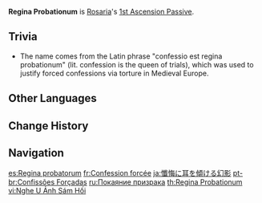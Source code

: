 {{Talent Infobox
|image         = Talent Regina Probationum.png
|character     = Rosaria
|type          = 1st Ascension Passive
|info          = When Rosaria strikes an opponent from behind using [[Ravaging Confession]], Rosaria's CRIT Rate increases by 12% for 5s.
|utility1      = CRIT Rate
}}
'''Regina Probationum''' is [[Rosaria]]'s [[1st Ascension Passive]].

==Trivia==
*The name comes from the Latin phrase "confessio est regina probationum" (lit. confession is the queen of trials), which was used to justify forced confessions via torture in Medieval Europe.

==Other Languages==
{{Other Languages
|en      = Regina Probationum
|en_tl   = Queen of Trials
|en_lang = la
|zhs     = 聆听忏悔的幽影
|zhs_rm  = Língtīng chànhuǐ de yōu yǐng
|zht     = 聆聽懺悔的幽影
|zht_rm  = Língtīng chànhuǐ de yōu yǐng
|zh_tl   = Listen to the Imprisoned Shadow's Repentance
|ja      = 懺悔に耳を傾ける幻影
|ja_rm   = Sange ni Mimi wo Katamukeru Gen'ei
|ja_tl   = Shadow Which Listens Carefully to the Repentance
|ko      = 참회의 경청자
|ko_rm   = Chamhoe-ui Gyeongcheongja
|ko_tl   = Listener of Repentance
|es      = Regina probatorum
|fr      = Confession forcée
|fr_tl   = Compelled Confession
|ru      = Покаяние призрака
|ru_tl   = Ghost's Repentance
|th      = Regina Probationum
|vi      = Nghe U Ảnh Sám Hối
|vi_tl   = Listen to the Imprisoned Shadow's Repentance
|de      = Schatten der Beichte
|de_tl   = Shadow of Confession
|id      = Regina Probationum
|pt      = Confissões Forçadas
|pt_tl   = Compelled Confessions
|tr      = İtirafın Gölgesi
|tr_tl   = Confession Shadow
|it      = Regina probationum
}}

==Change History==
{{Change History|1.4}}

==Navigation==
{{Talent Navbox|Rosaria}}

[[es:Regina probatorum]]
[[fr:Confession forcée]]
[[ja:懺悔に耳を傾ける幻影]]
[[pt-br:Confissões Forçadas]]
[[ru:Покаяние призрака]]
[[th:Regina Probationum]]
[[vi:Nghe U Ảnh Sám Hối]]